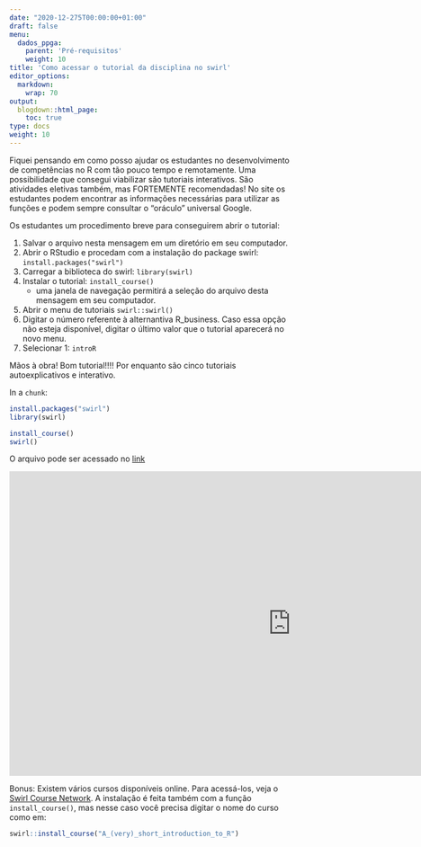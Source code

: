 ```yaml
---
date: "2020-12-275T00:00:00+01:00"
draft: false
menu:
  dados_ppga:
    parent: 'Pré-requisitos'
    weight: 10
title: 'Como acessar o tutorial da disciplina no swirl'
editor_options: 
  markdown: 
    wrap: 70
output: 
  blogdown::html_page:
    toc: true
type: docs
weight: 10
---
```


Fiquei pensando em como posso ajudar os estudantes no desenvolvimento de competências no R com tão pouco tempo e remotamente. Uma possibilidade que consegui viabilizar são tutoriais interativos. São atividades eletivas também, mas FORTEMENTE recomendadas! No site os estudantes podem encontrar as informações necessárias para utilizar as funções e podem sempre consultar o "oráculo" universal Google. 

Os estudantes um procedimento breve para conseguirem abrir o tutorial:

1. Salvar o arquivo nesta mensagem em um diretório em seu computador. 
2. Abrir o RStudio e procedam com a instalação do package swirl: `install.packages("swirl")`
3. Carregar a biblioteca do swirl: `library(swirl)`
4. Instalar o tutorial: `install_course()`
	- uma janela de navegação permitirá a seleção do arquivo desta mensagem em seu computador.
5. Abrir o menu de tutoriais `swirl::swirl()`
6. Digitar o número referente à alternantiva R_business. Caso essa opção não esteja disponível, digitar o último valor que o tutorial aparecerá no novo menu. 
7. Selecionar 1: `introR`

Mãos à obra! Bom tutorial!!!! Por enquanto são cinco tutoriais autoexplicativos e interativo.  

In a `chunk`:

```r
install.packages("swirl")
library(swirl)

install_course()
swirl()
```

O arquivo pode ser acessado no [link](https://cefetmgbr-my.sharepoint.com/:u:/g/personal/renataoliveira_cefetmg_br/ERP-1p3qFR1MiftEt5n0kwkBwzxgRSVTlLFeRKe9QLKXIQ?e=0NopHG)

<iframe width="1000" height="542" src="https://www.youtube.com/embed/HaZ4p16sv6M" frameborder="0" allow="accelerometer; autoplay; clipboard-write; encrypted-media; gyroscope; picture-in-picture" allowfullscreen></iframe>

Bonus: Existem vários cursos disponíveis online. Para acessá-los, veja o [Swirl Course Network](http://swirlstats.com/scn/). A instalação é feita também com a função `install_course()`, mas nesse caso você precisa digitar o nome do curso como em: 

```r
swirl::install_course("A_(very)_short_introduction_to_R")
```

